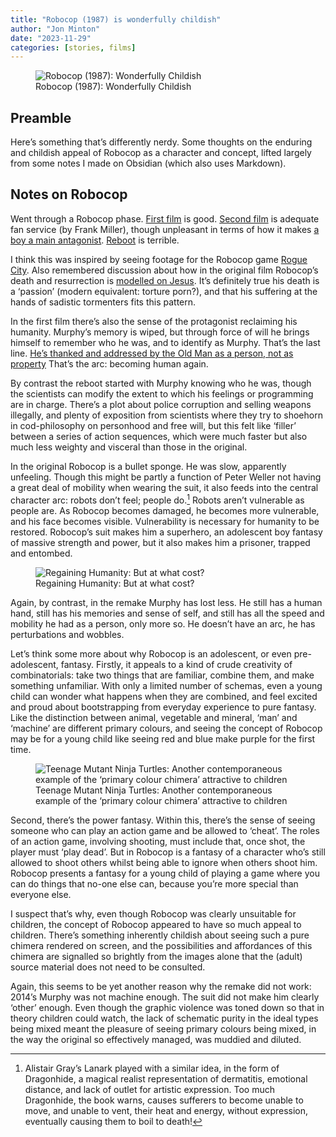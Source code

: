 ```yaml
---
title: "Robocop (1987) is wonderfully childish"
author: "Jon Minton"
date: "2023-11-29"
categories: [stories, films]
---
```


![Robocop (1987): Wonderfully Childish](https://www.hollywoodintoto.com/wp-content/uploads/2022/07/robocop-1987-review-35-years-later-2.jpg)

## Preamble

Here's something that's differently nerdy. Some thoughts on the enduring and childish appeal of Robocop as a character and concept, lifted largely from some notes I made on Obsidian (which also uses Markdown).

## Notes on Robocop

Went through a Robocop phase. [First film](https://www.imdb.com/title/tt0093870/) is good. [Second film](https://www.imdb.com/title/tt0100502/?ref_=fn_al_tt_1) is adequate fan service (by Frank Miller), though unpleasant in terms of how it makes [a boy a main antagonist](https://moviemorgue.fandom.com/wiki/Hob). [Reboot](https://www.imdb.com/title/tt1234721/) is terrible.

I think this was inspired by seeing footage for the Robocop game [Rogue City](https://store.steampowered.com/agecheck/app/1681430/). Also remembered discussion about how in the original film Robocop's death and resurrection is [modelled on Jesus](https://www.theguardian.com/culture/2022/may/16/robocop-american-jesus-paul-verhoeven-ultra-violent-cult-classic-pter-weller-chin). It's definitely true his death is a 'passion' (modern equivalent: torture porn?), and that his suffering at the hands of sadistic tormenters fits this pattern.

In the first film there's also the sense of the protagonist reclaiming his humanity. Murphy's memory is wiped, but through force of will he brings himself to remember who he was, and to identify as Murphy. That's the last line. [He's thanked and addressed by the Old Man as a person, not as property](https://youtu.be/53uKKlXmPiU?si=K_Eq9pecZdxzeoz_&t=166) That's the arc: becoming human again.

By contrast the reboot started with Murphy knowing who he was, though the scientists can modify the extent to which his feelings or programming are in charge. There's a plot about police corruption and selling weapons illegally, and plenty of exposition from scientists where they try to shoehorn in cod-philosophy on personhood and free will, but this felt like 'filler' between a series of action sequences, which were much faster but also much less weighty and visceral than those in the original.

In the original Robocop is a bullet sponge. He was slow, apparently unfeeling. Though this might be partly a function of Peter Weller not having a great deal of mobility when wearing the suit, it also feeds into the central character arc: robots don't feel; people do.[^1] Robots aren't vulnerable as people are. As Robocop becomes damaged, he becomes more vulnerable, and his face becomes visible. Vulnerability is necessary for humanity to be restored. Robocop's suit makes him a superhero, an adolescent boy fantasy of massive strength and power, but it also makes him a prisoner, trapped and entombed.

[^1]: Alistair Gray's Lanark played with a similar idea, in the form of Dragonhide, a magical realist representation of dermatitis,  emotional distance, and lack of outlet for artistic expression. Too much Dragonhide, the book warns, causes sufferers to become unable to move, and unable to vent, their heat and energy, without expression, eventually causing them to boil to death!

![Regaining Humanity: But at what cost?](https://m.media-amazon.com/images/M/MV5BMTM0NTExNTgyMF5BMl5BanBnXkFtZTcwNTMwODU2NA@@._V1_.jpg)

Again, by contrast, in the remake Murphy has lost less. He still has a human hand, still has his memories and sense of self, and still has all the speed and mobility he had as a person, only more so. He doesn't have an arc, he has perturbations and wobbles.

Let's think some more about why Robocop is an adolescent, or even pre-adolescent, fantasy. Firstly, it appeals to a kind of crude creativity of combinatorials: take two things that are familiar, combine them, and make something unfamiliar. With only a limited number of schemas, even a young child can wonder what happens when they are combined, and feel excited and proud about bootstrapping from everyday experience to pure fantasy. Like the distinction between animal, vegetable and mineral, 'man' and 'machine' are different primary colours, and seeing the concept of Robocop may be for a young child like seeing red and blue make purple for the first time.

![Teenage Mutant Ninja Turtles: Another contemporaneous example of the 'primary colour chimera' attractive to children](https://www.greenmangaming.com/blog/wp-content/uploads/2022/06/teenage-mutant-ninja-turtles-characters-ranked.jpg)

Second, there's the power fantasy. Within this, there's the sense of seeing someone who can play an action game and be allowed to 'cheat'. The roles of an action game, involving shooting, must include that, once shot, the player must 'play dead'. But in Robocop is a fantasy of a character who's still allowed to shoot others whilst being able to ignore when others shoot him. Robocop presents a fantasy for a young child of playing a game where you can do things that no-one else can, because you're more special than everyone else.

I suspect that's why, even though Robocop was clearly unsuitable for children, the concept of Robocop appeared to have so much appeal to children. There's something inherently childish about seeing such a pure chimera rendered on screen, and the possibilities and affordances of this chimera are signalled so brightly from the images alone that the (adult) source material does not need to be consulted.

Again, this seems to be yet another reason why the remake did not work: 2014's Murphy was not machine enough. The suit did not make him clearly 'other' enough. Even though the graphic violence was toned down so that in theory children could watch, the lack of schematic purity in the ideal types being mixed meant the pleasure of seeing primary colours being mixed, in the way the original so effectively managed, was muddied and diluted.
